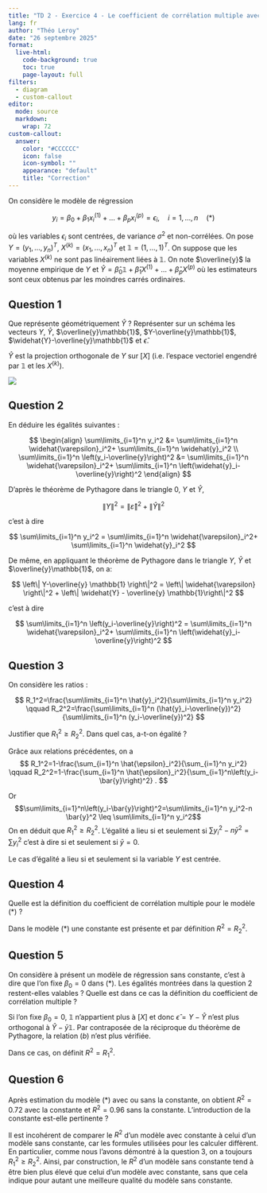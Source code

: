 ```yaml
---
title: "TD 2 - Exercice 4 - Le coefficient de corrélation multiple avec ou sans constante"
lang: fr
author: "Théo Leroy"
date: "26 septembre 2025"
format:
  live-html:
    code-background: true
    toc: true
    page-layout: full
filters: 
  - diagram
  - custom-callout
editor: 
  mode: source
  markdown: 
    wrap: 72
custom-callout:    
  answer:
    color: "#CCCCCC"
    icon: false
    icon-symbol: ""
    appearance: "default"
    title: "Correction"
---
```


On considère le modèle de régression

$$y_i=\beta_0+\beta_1x_i^{(1)}+\dots +\beta_px_i^{(p)} = \epsilon_i, \quad i = 1, \dots, n \quad (*) $$

où les variables $\epsilon_i$ sont centrées, de variance $\sigma^2$ et
non-corrélées. On pose $Y=(y_1, \dots, y_n)^T$,
$X^{(k)}=(x_1, \dots, x_n)^T$ et $\mathbb{1}=(1, \dots, 1)^{T}$. On
suppose que les variables $X^{(k)}$ ne sont pas linéairement liées à
$\mathbb{1}$. On note $\overline{y}$ la moyenne empirique de $Y$ et
$\widehat{Y}=\hat{\beta}_0\mathbb{1}+\hat{\beta}_1X^{(1)}+\dots+\hat{\beta}_pX^{(p)}$
où les estimateurs sont ceux obtenus par les moindres carrés ordinaires.

## Question 1

Que représente géométriquement $\hat{Y}$ ? Représenter sur un schéma les
vecteurs $Y$, $\widehat{Y}$, $\overline{y}\mathbb{1}$,
$Y-\overline{y}\mathbb{1}$, $\widehat{Y}-\overline{y}\mathbb{1}$ et
$\hat{\epsilon}$.

::: {.content-hidden when-format="html"}
::: answer
$\widehat{Y}$ est la projection orthogonale de $Y$ sur $[X]$ (i.e.
l'espace vectoriel engendré par $\mathbb{1}$ et les $X^{(k)}$).

![](/static/img/representation-variables.svg){fig-align="center"}
:::
:::


## Question 2

En déduire les égalités suivantes :

$$
\begin{align}
\sum\limits_{i=1}^n y_i^2 &= \sum\limits_{i=1}^n \widehat{\varepsilon}_i^2+ \sum\limits_{i=1}^n \widehat{y}_i^2 \\
\sum\limits_{i=1}^n \left(y_i-\overline{y}\right)^2 &= \sum\limits_{i=1}^n \widehat{\varepsilon}_i^2+ \sum\limits_{i=1}^n \left(\widehat{y}_i-\overline{y}\right)^2
\end{align}
$$

::: {.content-hidden when-format="html"}
::: answer
D'après le théorème de Pythagore dans le triangle $0$, $Y$ et
$\widehat{Y}$,

$$
\left\| Y\right\|^2 =  \left\| \widehat{\varepsilon} \right\|^2 + \left\| \widehat{Y}  \right\|^2 
$$

c'est à dire

$$
\sum\limits_{i=1}^n y_i^2 = \sum\limits_{i=1}^n \widehat{\varepsilon}_i^2+ \sum\limits_{i=1}^n \widehat{y}_i^2 
$$

De même, en appliquant le théorème de Pythagore dans le triangle $Y$,
$\widehat{Y}$ et $\overline{y}\mathbb{1}$, on a:

$$
\left\| Y-\overline{y} \mathbb{1} \right\|^2 =  \left\| \widehat{\varepsilon} \right\|^2 + \left\| \widehat{Y} - \overline{y} \mathbb{1}\right\|^2 
$$

c'est à dire

$$ \sum\limits_{i=1}^n \left(y_i-\overline{y}\right)^2 = \sum\limits_{i=1}^n \widehat{\varepsilon}_i^2+ \sum\limits_{i=1}^n \left(\widehat{y}_i-\overline{y}\right)^2  $$
:::
:::

## Question 3

On considère les ratios :

$$
R_1^2=\frac{\sum\limits_{i=1}^n \hat{y}_i^2}{\sum\limits_{i=1}^n y_i^2} \qquad
R_2^2=\frac{\sum\limits_{i=1}^n (\hat{y}_i-\overline{y})^2}{\sum\limits_{i=1}^n (y_i-\overline{y})^2}
$$

Justifier que $R_1^2 \geq R_2^2$. Dans quel cas, a-t-on égalité ?

::: {.content-hidden when-format="html"}
::: answer
Grâce aux relations précédentes, on a $$
R_1^2=1-\frac{\sum_{i=1}^n \hat{\epsilon}_i^2}{\sum_{i=1}^n y_i^2} \qquad R_2^2=1-\frac{\sum_{i=1}^n \hat{\epsilon}_i^2}{\sum_{i=1}^n\left(y_i-\bar{y}\right)^2} .
$$

Or
$$\sum\limits_{i=1}^n\left(y_i-\bar{y}\right)^2=\sum\limits_{i=1}^n y_i^2-n \bar{y}^2 \leq \sum\limits_{i=1}^n y_i^2$$
On en déduit que $R_1^2 \geq R_2^2$. L'égalité a lieu si et seulement si
$\sum y_i^2-n \bar{y}^2=\sum y_i^2$ c'est à dire si et seulement si
$\bar{y}=0.$

Le cas d'égalité a lieu si et seulement si la variable $Y$ est centrée.
:::
:::

## Question 4

Quelle est la définition du coefficient de corrélation multiple pour le
modèle $(*)$ ?

::: {.content-hidden when-format="html"}
::: answer
Dans le modèle $(*)$ une constante est présente et par définition
$R^2=R_2^2$.
:::
:::

## Question 5

On considère à présent un modèle de régression sans constante, c’est à
dire que l’on fixe $\beta_0 = 0$ dans $(*)$. Les égalités montrées dans
la question 2 restent-elles valables ? Quelle est dans ce cas la
définition du coefficient de corrélation multiple ?

::: {.content-hidden when-format="html"}
::: answer
Si l'on fixe $\beta_0=0$, $\mathbb{1}$ n'appartient plus à $[X]$ et donc
$\hat{\epsilon}=Y-\hat{Y}$ n'est plus orthogonal à
$\hat{Y}-\bar{y}\mathbb{1}$. Par contraposée de la réciproque du
théorème de Pythagore, la relation $(b)$ n'est plus vérifiée.

Dans ce cas, on définit $R^2 = R_1^2$.
:::
:::

## Question 6

Après estimation du modèle $(*)$ avec ou sans la constante, on obtient
$R^2 = 0.72$ avec la constante et $R^2 = 0.96$ sans la constante.
L’introduction de la constante est-elle pertinente ?

::: {.content-hidden when-format="html"}
::: answer
Il est incohérent de comparer le $R^2$ d’un modèle avec constante à
celui d’un modèle sans constante, car les formules utilisées pour les
calculer diffèrent. En particulier, comme nous l'avons démontré à la
question 3, on a toujours $R_1^2 \geq R_2^2$. Ainsi, par construction,
le $R^2$ d’un modèle sans constante tend à être bien plus élevé que
celui d’un modèle avec constante, sans que cela indique pour autant une
meilleure qualité du modèle sans constante.
:::
:::
